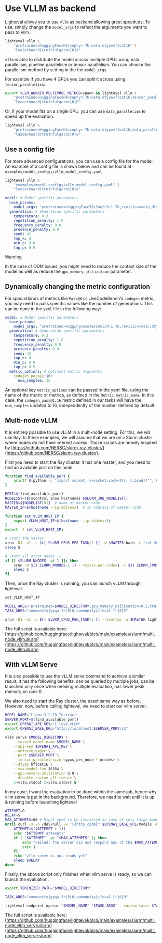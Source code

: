 # Use VLLM as backend

Lighteval allows you to use `vllm` as backend allowing great speedups.
To use, simply change the `model_args` to reflect the arguments you want to pass to vllm.

```bash
lighteval vllm \
    "pretrained=HuggingFaceH4/zephyr-7b-beta,dtype=float16" \
    "leaderboard|truthfulqa:mc|0|0"
```

`vllm` is able to distribute the model across multiple GPUs using data
parallelism, pipeline parallelism or tensor parallelism.
You can choose the parallelism method by setting in the the `model_args`.

For example if you have 4 GPUs you can split it across using `tensor_parallelism`:

```bash
export VLLM_WORKER_MULTIPROC_METHOD=spawn && lighteval vllm \
    "pretrained=HuggingFaceH4/zephyr-7b-beta,dtype=float16,tensor_parallel_size=4" \
    "leaderboard|truthfulqa:mc|0|0"
```

Or, if your model fits on a single GPU, you can use `data_parallelism` to speed up the evaluation:

```bash
lighteval vllm \
    "pretrained=HuggingFaceH4/zephyr-7b-beta,dtype=float16,data_parallel_size=4" \
    "leaderboard|truthfulqa:mc|0|0"
```

## Use a config file

For more advanced configurations, you can use a config file for the model.
An example of a config file is shown below and can be found at `examples/model_configs/vllm_model_config.yaml`.

```bash
lighteval vllm \
    "examples/model_configs/vllm_model_config.yaml" \
    "leaderboard|truthfulqa:mc|0|0"
```

```yaml
model: # Model specific parameters
  base_params:
    model_args: "pretrained=HuggingFaceTB/SmolLM-1.7B,revision=main,dtype=bfloat16" # Model args that you would pass in the command line
  generation: # Generation specific parameters
    temperature: 0.3
    repetition_penalty: 1.0
    frequency_penalty: 0.0
    presence_penalty: 0.0
    seed: 42
    top_k: 0
    min_p: 0.0
    top_p: 0.9
```

> [!WARNING]
> In the case of OOM issues, you might need to reduce the context size of the
> model as well as reduce the `gpu_memory_utilization` parameter.


## Dynamically changing the metric configuration

For special kinds of metrics like `Pass@K` or LiveCodeBench's `codegen` metric, you may need to pass specific values like the number of
generations. This can be done in the `yaml` file in the following way:

```yaml
model: # Model specific parameters
  base_params:
    model_args: "pretrained=HuggingFaceTB/SmolLM-1.7B,revision=main,dtype=bfloat16" # Model args that you would pass in the command line
  generation: # Generation specific parameters
    temperature: 0.3
    repetition_penalty: 1.0
    frequency_penalty: 0.0
    presence_penalty: 0.0
    seed: 42
    top_k: 0
    min_p: 0.0
    top_p: 0.9
  metric_options: # Optional metric arguments
    codegen_pass@1:16:
      num_samples: 16
```

An optional key `metric_options` can be passed in the yaml file,
using the name of the metric or metrics, as defined in the `Metric.metric_name`.
In this case, the `codegen_pass@1:16` metric defined in our tasks will have the `num_samples` updated to 16,
independently of  the number defined by default.


## Multi-node vLLM

It is entirely possible to use vLLM in a multi-node setting. For this, we will use Ray.
In these examples, we will assume that we are on a Slurm cluster where nodes do not have internet access.
Those scripts are heavily inspired by [https://github.com/NERSC/slurm-ray-cluster/](https://github.com/NERSC/slurm-ray-cluster/).

First you need to start the Ray cluster. It has one master, and you need to find an available
port on this node

```bash
function find_available_port {
    printf $(python -c 'import socket; s=socket.socket(); s.bind(("", 0)); print(s.getsockname()[1]); s.close()')
}

PORT=$(find_available_port)
NODELIST=($(scontrol show hostnames $SLURM_JOB_NODELIST))
MASTER=${NODELIST[0]}  # Name of master node
MASTER_IP=$(hostname --ip-address)  # IP address of master node

function set_VLLM_HOST_IP {
    export VLLM_HOST_IP=$(hostname --ip-address);
}
export -f set_VLLM_HOST_IP;

# Start the master
srun -N1 -n1 -c $(( SLURM_CPUS_PER_TASK/2 )) -w $MASTER bash -c "set_VLLM_HOST_IP; ray start --head --port=$PORT --block" &
sleep 5

# Start all other nodes :)
if [[ $SLURM_NNODES -gt 1 ]]; then
    srun -N $(( SLURM_NNODES-1 )) --ntasks-per-node=1 -c $(( SLURM_CPUS_PER_TASK/2 )) -x $MASTER bash -c "set_VLLM_HOST_IP; ray start --address=$MASTER_IP:$PORT --block" &
    sleep 5
fi
```

Then, once the Ray cluster is running, you can launch vLLM through lighteval.

```bash
set_VLLM_HOST_IP

MODEL_ARGS="pretrained=$MODEL_DIRECTORY,gpu_memory_utilisation=0.5,trust_remote_code=False,dtype=bfloat16,max_model_length=16384,tensor_parallel_size=<gpus_per_node * nnodes>"
TASK_ARGS="community|gpqa-fr|0|0,community|ifeval-fr|0|0"

srun -N1 -n1 -c $(( SLURM_CPUS_PER_TASK/2 )) --overlap -w $MASTER lighteval vllm "$MODEL_ARGS" "$TASK_ARGS" --custom-tasks $TASK_FILE
```

The full script is available here: [https://github.com/huggingface/lighteval/blob/main/examples/slurm/multi_node_vllm.slurm](https://github.com/huggingface/lighteval/blob/main/examples/slurm/multi_node_vllm.slurm)

## With vLLM Serve

It is also possible to use the vLLM serve command to achieve a similar result.
It has the following benefits: can be queried by multiple jobs, can be launched only once when needing multiple evaluation,
has lower peak memory on rank 0.

We also need to start the Ray cluster, the exact same way as before. However, now,
before calling lighteval, we need to start our vllm server.

```bash
MODEL_NAME="Llama-3.2-1B-Instruct"
SERVER_PORT=$(find_available_port)
export OPENAI_API_KEY="I-love-vLLM"
export OPENAI_BASE_URL="http://localhost:$SERVER_PORT/v1"

vllm serve $MODEL_DIRECTORY \
    --served-model-name $MODEL_NAME \
    --api-key $OPENAI_API_KEY \
    --enforce-eager \
    --port $SERVER_PORT \
    --tensor-parallel-size <gpus_per_node * nnodes> \
    --dtype bfloat16 \
    --max-model-len 16384 \
    --gpu-memory-utilization 0.8 \
    --disable-custom-all-reduce \
    1>vllm.stdout 2>vllm.stderr &
```

In my case, I want the evaluation to be done within the same job, hence why vllm serve
is put in the background. Therefore, we need to wait until it is up & running before
launching lighteval

```bash
ATTEMPT=0
DELAY=5
MAX_ATTEMPTS=60 # Might need to be increased in case of very large model
until curl -s -o /dev/null -w "%{http_code}" $OPENAI_BASE_URL/models -H "Authorization: Bearer $OPENAI_API_KEY" | grep -E "^2[0-9]{2}$"; do
    ATTEMPT=$((ATTEMPT + 1))
    echo "$ATTEMPT attempts"
    if [ "$ATTEMPT" -ge "$MAX_ATTEMPTS" ]; then
        echo "Failed: the server did not respond any of the $MAX_ATTEMPTS requests."
        exit 1
    fi
    echo "vllm serve is not ready yet"
    sleep $DELAY
done
```

Finally, the above script only finishes when vllm serve is ready, so we can launch
the evaluation.

```bash
export TOKENIZER_PATH="$MODEL_DIRECTORY"

TASK_ARGS="community|gpqa-fr|0|0,community|ifeval-fr|0|0"

lighteval endpoint openai "$MODEL_NAME" "$TASK_ARGS" --custom-tasks $TASK_FILE
```

The full script is available here:
[https://github.com/huggingface/lighteval/blob/main/examples/slurm/multi_node_vllm_serve.slurm](https://github.com/huggingface/lighteval/blob/main/examples/slurm/multi_node_vllm_serve.slurm)

